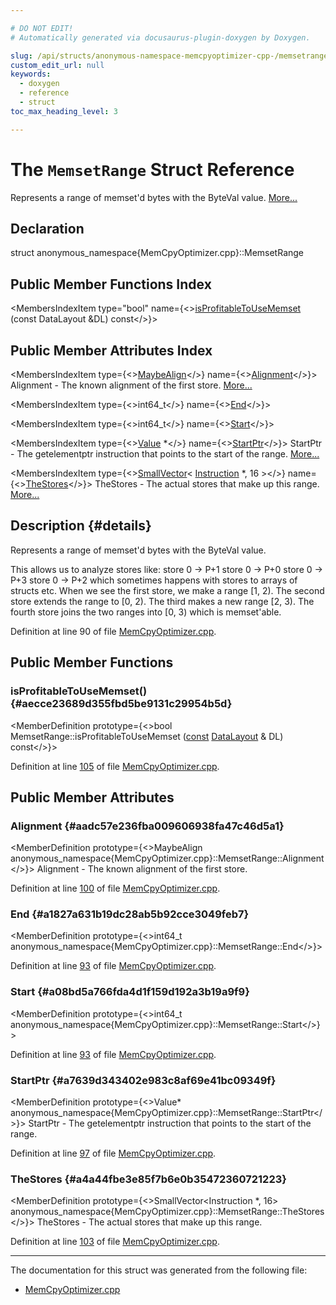 ```yaml
---

# DO NOT EDIT!
# Automatically generated via docusaurus-plugin-doxygen by Doxygen.

slug: /api/structs/anonymous-namespace-memcpyoptimizer-cpp-/memsetrange
custom_edit_url: null
keywords:
  - doxygen
  - reference
  - struct
toc_max_heading_level: 3

---
```





# The `MemsetRange` Struct Reference

<DoxygenPage pluginConfig={pluginConfig}>

Represents a range of memset&#39;d bytes with the ByteVal value. <a href="#details">More...</a>

## Declaration

<CodeBlock>struct anonymous_namespace{MemCpyOptimizer.cpp}::MemsetRange</CodeBlock>

## Public Member Functions Index

<MembersIndex>

<MembersIndexItem
  type="bool"
  name={<><a href="#aecce23689d355fbd5be9131c29954b5d">isProfitableToUseMemset</a> (const DataLayout &amp;DL) const</>}>
</MembersIndexItem>

</MembersIndex>

## Public Member Attributes Index

<MembersIndex>

<MembersIndexItem
  type={<><a href="/docs/api/structs/llvm/maybealign">MaybeAlign</a></>}
  name={<><a href="#aadc57e236fba009606938fa47c46d5a1">Alignment</a></>}>
Alignment - The known alignment of the first store. <a href="#aadc57e236fba009606938fa47c46d5a1">More...</a>
</MembersIndexItem>

<MembersIndexItem
  type={<>int64&#95;t</>}
  name={<><a href="#a1827a631b19dc28ab5b92cce3049feb7">End</a></>}>
</MembersIndexItem>

<MembersIndexItem
  type={<>int64&#95;t</>}
  name={<><a href="#a08bd5a766fda4d1f159d192a3b19a9f9">Start</a></>}>
</MembersIndexItem>

<MembersIndexItem
  type={<><a href="/docs/api/classes/llvm/value">Value</a> &#42;</>}
  name={<><a href="#a7639d343402e983c8af69e41bc09349f">StartPtr</a></>}>
StartPtr - The getelementptr instruction that points to the start of the range. <a href="#a7639d343402e983c8af69e41bc09349f">More...</a>
</MembersIndexItem>

<MembersIndexItem
  type={<><a href="/docs/api/classes/llvm/smallvector">SmallVector</a>&lt; <a href="/docs/api/classes/llvm/instruction">Instruction</a> &#42;, 16 &gt;</>}
  name={<><a href="#a4a44fbe3e85f7b6e0b35472360721223">TheStores</a></>}>
TheStores - The actual stores that make up this range. <a href="#a4a44fbe3e85f7b6e0b35472360721223">More...</a>
</MembersIndexItem>

</MembersIndex>

## Description {#details}

Represents a range of memset&#39;d bytes with the ByteVal value.

This allows us to analyze stores like: store 0 -&gt; P+1 store 0 -&gt; P+0 store 0 -&gt; P+3 store 0 -&gt; P+2 which sometimes happens with stores to arrays of structs etc. When we see the first store, we make a range &#91;1, 2). The second store extends the range to &#91;0, 2). The third makes a new range &#91;2, 3). The fourth store joins the two ranges into &#91;0, 3) which is memset&#39;able.

Definition at line 90 of file <a href="/docs/api/files/lib/lib/transforms/lib/transforms/scalar/memcpyoptimizer-cpp">MemCpyOptimizer.cpp</a>.

<SectionDefinition>

## Public Member Functions

### isProfitableToUseMemset() {#aecce23689d355fbd5be9131c29954b5d}

<MemberDefinition
  prototype={<>bool MemsetRange::isProfitableToUseMemset (<a href="/docs/api/files/lib/lib/target/lib/target/aarch64/aarch64promoteconstant-cpp/#a90f8350fecae261c25be85d38b451bff">const</a> <a href="/docs/api/classes/llvm/datalayout">DataLayout</a> &amp; DL) const</>}>

Definition at line <a href="/docs/api/files/lib/lib/transforms/lib/transforms/scalar/memcpyoptimizer-cpp/#l00105">105</a> of file <a href="/docs/api/files/lib/lib/transforms/lib/transforms/scalar/memcpyoptimizer-cpp">MemCpyOptimizer.cpp</a>.
</MemberDefinition>

</SectionDefinition>

<SectionDefinition>

## Public Member Attributes

### Alignment {#aadc57e236fba009606938fa47c46d5a1}

<MemberDefinition
  prototype={<>MaybeAlign anonymous&#95;namespace&#123;MemCpyOptimizer.cpp&#125;::MemsetRange::Alignment</>}>
Alignment - The known alignment of the first store.

Definition at line <a href="/docs/api/files/lib/lib/transforms/lib/transforms/scalar/memcpyoptimizer-cpp/#l00100">100</a> of file <a href="/docs/api/files/lib/lib/transforms/lib/transforms/scalar/memcpyoptimizer-cpp">MemCpyOptimizer.cpp</a>.
</MemberDefinition>

### End {#a1827a631b19dc28ab5b92cce3049feb7}

<MemberDefinition
  prototype={<>int64&#95;t anonymous&#95;namespace&#123;MemCpyOptimizer.cpp&#125;::MemsetRange::End</>}>

Definition at line <a href="/docs/api/files/lib/lib/transforms/lib/transforms/scalar/memcpyoptimizer-cpp/#l00093">93</a> of file <a href="/docs/api/files/lib/lib/transforms/lib/transforms/scalar/memcpyoptimizer-cpp">MemCpyOptimizer.cpp</a>.
</MemberDefinition>

### Start {#a08bd5a766fda4d1f159d192a3b19a9f9}

<MemberDefinition
  prototype={<>int64&#95;t anonymous&#95;namespace&#123;MemCpyOptimizer.cpp&#125;::MemsetRange::Start</>}>

Definition at line <a href="/docs/api/files/lib/lib/transforms/lib/transforms/scalar/memcpyoptimizer-cpp/#l00093">93</a> of file <a href="/docs/api/files/lib/lib/transforms/lib/transforms/scalar/memcpyoptimizer-cpp">MemCpyOptimizer.cpp</a>.
</MemberDefinition>

### StartPtr {#a7639d343402e983c8af69e41bc09349f}

<MemberDefinition
  prototype={<>Value&#42; anonymous&#95;namespace&#123;MemCpyOptimizer.cpp&#125;::MemsetRange::StartPtr</>}>
StartPtr - The getelementptr instruction that points to the start of the range.

Definition at line <a href="/docs/api/files/lib/lib/transforms/lib/transforms/scalar/memcpyoptimizer-cpp/#l00097">97</a> of file <a href="/docs/api/files/lib/lib/transforms/lib/transforms/scalar/memcpyoptimizer-cpp">MemCpyOptimizer.cpp</a>.
</MemberDefinition>

### TheStores {#a4a44fbe3e85f7b6e0b35472360721223}

<MemberDefinition
  prototype={<>SmallVector&lt;Instruction &#42;, 16&gt; anonymous&#95;namespace&#123;MemCpyOptimizer.cpp&#125;::MemsetRange::TheStores</>}>
TheStores - The actual stores that make up this range.

Definition at line <a href="/docs/api/files/lib/lib/transforms/lib/transforms/scalar/memcpyoptimizer-cpp/#l00103">103</a> of file <a href="/docs/api/files/lib/lib/transforms/lib/transforms/scalar/memcpyoptimizer-cpp">MemCpyOptimizer.cpp</a>.
</MemberDefinition>

</SectionDefinition>

<hr/>

The documentation for this struct was generated from the following file:

<ul>
<li><a href="/docs/api/files/lib/lib/transforms/lib/transforms/scalar/memcpyoptimizer-cpp">MemCpyOptimizer.cpp</a></li>
</ul>

</DoxygenPage>
